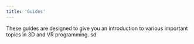 ```yaml
---
title: 'Guides'
---
```


These guides are designed to give you an introduction to various important
topics in 3D and VR programming. sd
